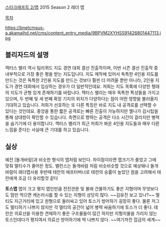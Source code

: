 [[스타크래프트 2/맵]]
2015 Season 2 레더 맵

[[목차]]

https://bnetcmsus-a.akamaihd.net/cms/content_entry_media/9BPVM2XYHSS91426801447113.jpg

== 블리자드의 설명 ==
캑터스 밸리 역시 팀리퀴드 지도 경연 대회 결선 진출작이며, 이번 시즌 결선 진출작 중 내부적으로 가장 좋은 평을 받는 지도입니다. 지도 제작에 있어서 독특한 4인용 지도를 만드는 것은 독특한 2인용 지도를 만드는 것보다 훨씬 더 어려울 뿐만 아니라, 2인용 지도가 경연 대회에서 입상하는 경우가 더 일반적인데요. 저희는 지도 목록에 다양한 형태의 지도가 균형 있게 존재하기를 바랍니다. 캑터스 밸리는 매우 독특한 특성들을 가지고 있으며, 두 번째 및 세 번째 확장 기지의 위치가 다양하다는 점이 어떤 영향을 불러올지 기대하고 있습니다. 저희가 선호하는 또 다른 특징은 바로 지도 내 공격로를 선택할 수 있다는 것인데요. 중앙을 통한 짧은 공격로는 빠른 진출이 가능하지만 젤나가 감시탑을 통해 상대방이 확인할 수 있습니다. 측면으로 향하는 공격은 다소 시간이 걸리지만 병력을 숨기기에 더 용이합니다. 캑터스 밸리가 최근 저희가 봐온 4인용 지도들과 매우 다른 느낌을 준다는 사실에 큰 기대를 하고 있습니다.

== 실상 ==
예전 [돌개바람]과 비슷한 형식의 맵처럼 보인다. 차이점이라면 맵크기가 줄었고 그에 맞춰 멀티수가 줄어든 정도.
밸런스는 돌개바람 처럼 비슷비슷할 것으로 예상돼나 돌개바람이 래더맵사용 후반때 테란의 애프터버너로 테란의 승률이 높았던 점을 고려해서 테란에게 조금 더 유리할것 같다 

'''토스맵'''
맵이 크고 평지 맵인만큼 전진관문 및 몰래 건물하기도 좋은 지형이며 무엇보다도 맘만 먹으면 캐논러시를 할 수 있는 지형이 상당히 많다. ~~김유진 보고 있나?~~ 멀티도 지근거리에 있고 원형으로 둘러싸고 있어 토스가 방어하기 굉장히 좋다. 물론 저그도 멀티하기 나쁘지 않지만 각 멀티의 공간이 넓어 병력 싸움하기에 토스가 더 좋다. 테란은 의료선을 이용한 견제하기 좋은 구조물들이 많긴 하지만 지형지물을 가리지 않는 토스인데다가 평지여서 의료선 방어하기에 썩 나쁘지 않다. ~~여기까진 잡금의 세계~~
